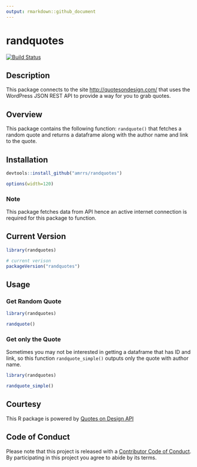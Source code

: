 ```yaml
---
output: rmarkdown::github_document
---
```


# randquotes

[![Build Status](https://travis-ci.org/amrrs/randquotes.svg?branch=master)](https://travis-ci.org/amrrs/randquotes) 

## Description

This package connects to the site <http://quotesondesign.com/> that uses the WordPress JSON REST API to provide a way for you to grab quotes.

## Overview

This package contains the following function:
`randquote()` that fetches a random quote and returns a dataframe along with the author name and link to the quote.

## Installation

```r
devtools::install_github("amrrs/randquotes")
```

```r
options(width=120)
```

### Note

This package fetches data from API hence an active internet connection is required for this package to function.

## Current Version

```r
library(randquotes)

# current verison
packageVersion("randquotes")

```

## Usage

### Get Random Quote

```r
library(randquotes)

randquote()
```
### Get only the Quote

Sometimes you may not be interested in getting a dataframe that has ID and link, so this function `randquote_simple()` outputs only the quote with author name.

```r
library(randquotes)

randquote_simple()
```



## Courtesy

This R package is powered by [Quotes on Design API](https://quotesondesign.com/api-v4-0/)

## Code of Conduct

Please note that this project is released with a [Contributor Code of Conduct](CONDUCT.md). By participating in this project you agree to abide by its terms.
